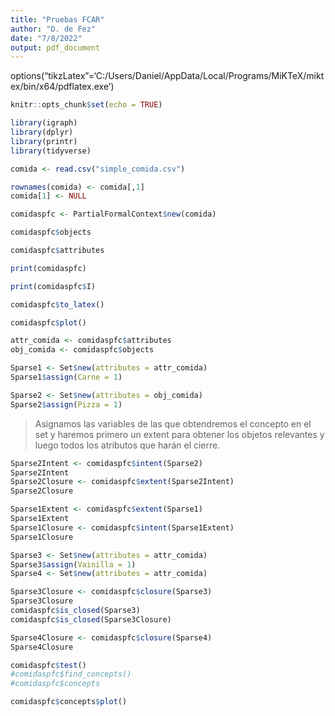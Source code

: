 ```yaml
---
title: "Pruebas FCAR"
author: "D. de Fez"
date: "7/8/2022"
output: pdf_document
---
```

options("tikzLatex"='C:/Users/Daniel/AppData/Local/Programs/MiKTeX/miktex/bin/x64/pdflatex.exe')
```r
knitr::opts_chunk$set(echo = TRUE)
```

```r

library(igraph)
library(dplyr)
library(printr)
library(tidyverse)

comida <- read.csv("simple_comida.csv")

rownames(comida) <- comida[,1]
comida[1] <- NULL
```

```r
comidaspfc <- PartialFormalContext$new(comida)
```


```r
comidaspfc$objects
```

```r
comidaspfc$attributes 
```

```r
print(comidaspfc)
```
```r
print(comidaspfc$I)
```

```r
comidaspfc$to_latex()
```


```r
comidaspfc$plot()
```

```r
attr_comida <- comidaspfc$attributes
obj_comida <- comidaspfc$objects

Sparse1 <- Set$new(attributes = attr_comida)
Sparse1$assign(Carne = 1)

Sparse2 <- Set$new(attributes = obj_comida)
Sparse2$assign(Pizza = 1)
```

> Asignamos las variables de las que obtendremos el concepto en el set y haremos primero un extent para obtener los objetos relevantes y luego todos los atributos que harán el cierre.

```r
Sparse2Intent <- comidaspfc$intent(Sparse2)
Sparse2Intent
Sparse2Closure <- comidaspfc$extent(Sparse2Intent)
Sparse2Closure
```


```r
Sparse1Extent <- comidaspfc$extent(Sparse1)
Sparse1Extent
Sparse1Closure <- comidaspfc$intent(Sparse1Extent)
Sparse1Closure
```
```r
Sparse3 <- Set$new(attributes = attr_comida)
Sparse3$assign(Vainilla = 1)
Sparse4 <- Set$new(attributes = attr_comida)
```

```r
Sparse3Closure <- comidaspfc$closure(Sparse3)
Sparse3Closure
comidaspfc$is_closed(Sparse3)
comidaspfc$is_closed(Sparse3Closure)
```

```r
Sparse4Closure <- comidaspfc$closure(Sparse4)
Sparse4Closure
```



```r
comidaspfc$test()
#comidaspfc$find_concepts()
#comidaspfc$concepts
```


```r
comidaspfc$concepts$plot()
```






